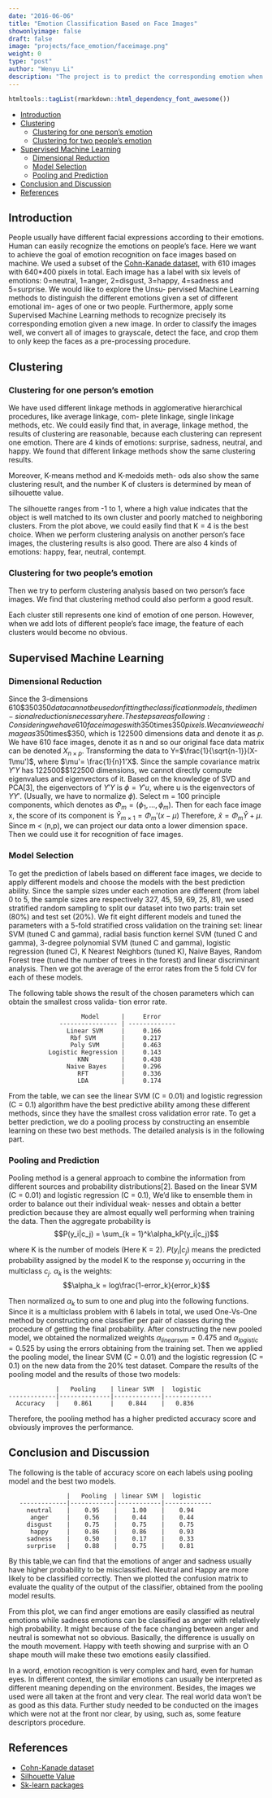 ```yaml
---
date: "2016-06-06"
title: "Emotion Classification Based on Face Images"
showonlyimage: false
draft: false
image: "projects/face_emotion/faceimage.png"
weight: 0
type: "post"
author: "Wenyu Li"
description: "The project is to predict the corresponding emotion when given a new face image based on unsupervised and supervised machine learning methods."
---
```


```r
htmltools::tagList(rmarkdown::html_dependency_font_awesome())
```

-   [Introduction](#introduction)
-   [Clustering](#clustering)
    -   [Clustering for one person’s emotion](#clustering-for-one-person’s-emotion)
    -   [Clustering for two people’s emotion](#clustering-for-two-people’s-emotion)
-   [Supervised Machine Learning](#supervised-machine-learning)
    -   [Dimensional Reduction](#dimensional-reduction)
    -   [Model Selection](#model-selection)
    -   [Pooling and Prediction](#pooling-and-prediction)
-   [Conclusion and Discussion](#conclusion-and-discussion)
-   [References](#references)

## Introduction

People usually have different facial expressions according to their emotions. Human can easily recognize the emotions on people’s face. Here we want to achieve the goal of emotion recognition on face images based on machine. We used a subset of the [Cohn-Kanade dataset](http://www.consortium.ri.cmu.edu/ckagree/), with 610 images with 640*400 pixels in total. Each image has a label with six levels of emotions: 0=neutral, 1=anger, 2=disgust, 3=happy, 4=sadness and 5=surprise. We would like to explore the Unsu- pervised Machine Learning methods to distinguish the different emotions given a set of different emotional im- ages of one or two people. Furthermore, apply some Supervised Machine Learning methods to recognize precisely its corresponding emotion given a new image.
In order to classify the images well, we convert all of images to grayscale, detect the face, and crop them to only keep the faces as a pre-processing procedure.

## Clustering

### Clustering for one person’s emotion
We have used different linkage methods in agglomerative hierarchical procedures, like average linkage, com- plete linkage, single linkage methods, etc. We could easily find that, in average, linkage method, the results of clustering are reasonable, because each clustering can represent one emotion. There are 4 kinds of emotions: surprise, sadness, neutral, and happy. We found that different linkage methods show the same clustering results.

Moreover, K-means method and K-medoids meth- ods also show the same clustering result, and the number K of clusters is determined by mean of silhouette value.

The silhouette ranges from -1 to 1, where a high value indicates that the object is well matched to its own cluster and poorly matched to neighboring clusters. From the plot above, we could easily find that K = 4 is the best choice.
When we perform clustering analysis on another person’s face images, the clustering results is also good. There are also 4 kinds of emotions: happy, fear, neutral, contempt.

### Clustering for two people’s emotion

Then we try to perform clustering analysis based on two person’s face images. We find that clustering method could also perform a good result.

Each cluster still represents one kind of emotion of one person. However, when we add lots of different people’s face image, the feature of each clusters would become no obvious.

## Supervised Machine Learning

### Dimensional Reduction

Since the 3-dimensions 610$\times$350$\times$350 data cannot be used on fitting the classification models, the dimen- sional reduction is necessary here. The steps are as following:
Considering we have 610 face images with 350$times$350 pixels. We can view each image as 350$times$350, which is 122500 dimensions data and denote it as $p$. We have 610 face images, denote it as n and so our original face data matrix can be denoted $X_{n×p}$. Transforming the data to Y=$\frac{1}{\sqrt{n-1}}(X-1\mu')$, where $\mu'= \frac{1}{n}1'X$. Since the sample covariance matrix $Y'Y$ has 122500$\times$122500 dimensions, we cannot directly compute eigenvalues and eigenvectors of it. Based on the knowledge of SVD and PCA[3], the eigenvectors of $Y'Y$ is $\phi = Y'u$, where u is the eigenvectors of $YY'$. (Usually, we have to normalize $\phi$). Select m = 100 principle components, which denotes as $\Phi_m=(\phi_1,...,\phi_m)$. Then for each face image x, the score of its component is
$\hat{Y}_{m\times 1}=\Phi_m'(x-\mu)$
Therefore, $\hat{x}=\Phi_m\hat{Y}+\mu$. Since m $<$ (n,p), we can project our data onto a lower dimension space. Then we could use it for recognition of face images.

### Model Selection
To get the prediction of labels based on different face images, we decide to apply different models and choose the models with the best prediction ability. Since the sample sizes under each emotion are different (from label 0 to 5, the sample sizes are respectively 327, 45, 59, 69, 25, 81), we used stratified random sampling to split our dataset into two parts: train set (80%) and test set (20%).
We fit eight different models and tuned the parameters with a 5-fold stratified cross validation on the training set: linear SVM (tuned C and gamma), radial basis function kernel SVM (tuned C and gamma), 3-degree polynomial SVM (tuned C and gamma), logistic regression (tuned C), K Nearest Neighbors (tuned K), Naive Bayes, Random Forest tree (tuned the number of trees in the forest) and linear discriminant analysis. Then we got the average of the error rates from the 5 fold CV for each of these models.

The following table shows the result of the chosen parameters which can obtain the smallest cross valida- tion error rate.
```
                    Model      |     Error
              ---------------- | -------------
                Linear SVM     |     0.166
                 Rbf SVM       |     0.217
                 Poly SVM      |     0.463
           Logistic Regression |     0.143
                   KNN         |     0.438
                Naive Bayes    |     0.296
                   RFT         |     0.336
                   LDA         |     0.174
```
From the table, we can see the linear SVM (C = 0.01) and logistic regression (C = 0.1) algorithm have the best predictive ability among these different methods, since they have the smallest cross validation error rate. To get a better prediction, we do a pooling process by constructing an ensemble learning on these two best methods. The detailed analysis is in the following part.

### Pooling and Prediction
Pooling method is a general approach to combine the information from different sources and probability distributions[2]. Based on the linear SVM (C = 0.01) and logistic regression (C = 0.1), We’d like to ensemble them in order to balance out their individual weak- nesses and obtain a better prediction because they are almost equally well performing when training the data. Then the aggregate probability is
$$P(y_i|c_j) = \sum_{k = 1}^k\alpha_kP(y_i|c_j)$$

where K is the number of models (Here K = 2). $P(y_i|c_j)$ means the predicted probability assigned by the model K to the response $y_i$ occurring in the multiclass $c_j$. $\alpha_k$ is the weights:
$$\alpha_k = log\frac{1-error_k}{error_k}$$

Then normalized $\alpha_k$ to sum to one and plug into the following functions.
Since it is a multiclass problem with 6 labels in total, we used One-Vs-One method by constructing one classifier per pair of classes during the procedure of getting the final probability.
After constructing the new pooled model, we obtained the normalized weights $\alpha_{linear svm} = 0.475$ and $\alpha_{logistic} = 0.525$ by using the errors obtaining from the training set. Then we applied the pooling model, the linear SVM (C = 0.01) and the logistic regression (C = 0.1) on the new data from the 20% test dataset. Compare the results of the pooling model and the results of those two models:
```
             |   Pooling    | linear SVM  |  logistic
-------------|--------------|-------------|-------------
  Accuracy   |    0.861     |    0.844    |   0.836
```  
Therefore, the pooling method has a higher predicted accuracy score and obviously improves the performance.

## Conclusion and Discussion
The following is the table of accuracy score on each labels using pooling model and the best two models.

```
                |   Pooling  | linear SVM |  logistic
   -------------|------------|------------|-------------
     neutral    |    0.95    |    1.00    |    0.94
      anger     |    0.56    |    0.44    |    0.44
     disgust    |    0.75    |    0.75    |    0.75
      happy     |    0.86    |    0.86    |    0.93
     sadness    |    0.50    |    0.17    |    0.33
     surprise   |    0.88    |    0.75    |    0.81
```

By this table,we can find that the emotions of anger and sadness usually have higher probability to be misclassified. Neutral and Happy are more likely to be classified correctly.
Then we plotted the confusion matrix to evaluate the quality of the output of the classifier, obtained from the pooling model results.

From this plot, we can find anger emotions are easily classified as neutral emotions while sadness emotions can be classified as anger with relatively high probability. It might because of the face changing between anger and neutral is somewhat not so obvious. Basically, the difference is usually on the mouth movement. Happy with teeth showing and surprise with an O shape mouth will make these two emotions easily classified.

In a word, emotion recognition is very complex and hard, even for human eyes. In different context, the similar emotions can usually be interpreted as different meaning depending on the environment. Besides, the images we used were all taken at the front and very clear. The real world data won’t be as good as this data. Further study needed to be conducted on the images which were not at the front nor clear, by using, such as, some feature descriptors procedure.


## References
* [Cohn-Kanade dataset](http://www.consortium.ri.cmu.edu/ckagree/)
* [Silhouette Value](https://en.wikipedia.org/wiki/Silhouette_(clustering))
* [Sk-learn packages](http://scikit-learn.org/)